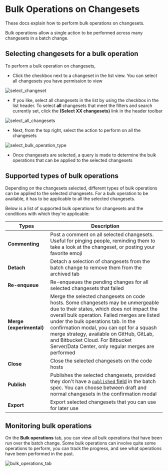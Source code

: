 # Bulk Operations on Changesets

<p className="subtitle">These docs explain how to perform bulk operations on changesets.</p>

Bulk operations allow a single action to be performed across many changesets in a batch change.

## Selecting changesets for a bulk operation

To perform a bulk operation on changesets,

- Click the checkbox next to a changeset in the list view. You can select all changesets you have permission to view

![select_changeset](https://sourcegraphstatic.com/docs/images/batch_changes/select_changeset.png)

- If you like, select all changesets in the list by using the checkbox in the list header. To select **all** changesets that meet the filters and search currently set, click the **(Select XX changesets)** link in the header toolbar

![select_all_changesets](https://sourcegraphstatic.com/docs/images/batch_changes/select_all_changesets.png)

- Next, from the top right, select the action to perform on all the changesets

![select_bulk_operation_type](https://sourcegraphstatic.com/docs/images/batch_changes/select_bulk_operation_type.png)

- Once changesets are selected, a query is made to determine the bulk operations that can be applied to the selected changesets

## Supported types of bulk operations

Depending on the changesets selected, different types of bulk operations can be applied to the selected changesets. For a bulk operation to be available, it has to be applicable to all the selected changesets.

Below is a list of supported bulk operations for changesets and the conditions with which they're applicable:

|        **Types**         |                                                                                                                                                                                             **Description**                                                                                                                                                                                              |
| ------------------------ | -------------------------------------------------------------------------------------------------------------------------------------------------------------------------------------------------------------------------------------------------------------------------------------------------------------------------------------------------------------------------------------------------------- |
| **Commenting**           | Post a comment on all selected changesets. Useful for pinging people, reminding them to take a look at the changeset, or posting your favorite emoji                                                                                                                                                                                                                                                     |
| **Detach**               | Detach a selection of changesets from the batch change to remove them from the archived tab                                                                                                                                                                                                                                                                                                              |
| **Re-enqueue**           | Re-enqueues the pending changes for all selected changesets that failed                                                                                                                                                                                                                                                                                                                                  |
| **Merge (experimental)** | Merge the selected changesets on code hosts. Some changesets may be unmergeable due to their states, which does not impact the overall bulk operation. Failed merges are listed under the bulk operations tab. In the confirmation modal, you can opt for a squash merge strategy, available on GitHub, GitLab, and Bitbucket Cloud. For Bitbucket Server/Data Center, only regular merges are performed |
| **Close**                | Close the selected changesets on the code hosts                                                                                                                                                                                                                                                                                                                                                          |
| **Publish**              | Publishes the selected changesets, provided they don't have a [`published` field](/batch-changes/batch-spec-yaml-reference#changesettemplate-published) in the batch spec. You can choose between draft and normal changesets in the confirmation modal                                                                                                                                       |
| **Export**              |  Export selected changesets that you can use for later use                                                                                                                                       |

## Monitoring bulk operations

On the **Bulk operations** tab, you can view all bulk operations that have been run over the batch change. Some bulk operations can involve quite some operations to perform, you can track the progress, and see what operations have been performed in the past.

![bulk_operations_tab](https://sourcegraphstatic.com/docs/images/batch_changes/bulk_operations_tab.png)
